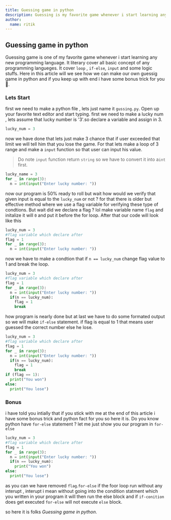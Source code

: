 ```yaml
---
title: Guessing game in python
description: Guessing is my favorite game whenever i start learning any new programming language.
author:
  name: ritik
---
```


## Guessing game in python



Guessing game is one of my favorite game whenever i start learning any new programming language. It literary cover all basic concept of
any programming langueges. It cover `loop` , `if-else`, `input` and some logic stuffs. Here in this article will we see how we can make our own guessig game in python and if you keep up with end i have some bonus trick for you 🤠.

### Lets Start

first we need to make a python file , lets just name it `gussing.py`. Open up your favorite text editor and start typing. first we need to make a lucky num , lets assume that lucky number is '3'.so declare a variable and assign in 3.

```python
lucky_num = 3
```

now we have done that lets just make 3 chance that if user exceeded that limit we will tell him that you lose the game. For that lets make a loop of 3 range and make a `input` function so that user can input his value.

> Do note `input` function return `string` so we have to convert it into a`int` first.

```python
lucky_name = 3
for _ in range(3):
  n = int(input("Enter lucky number: "))
```

now our program is 50% ready to roll but wait how would we verify that given input is equal to the `lucky_num` or not ?
for that there is older but effective method where we use a flag variable for verifying these type of condtions. But wait did we declare a flag ? lol make variable name `flag` and initalize it will `0` and put it before the for loop. After that our code will look like this

```python
lucky_num = 3
#flag variable which declare after
flag = 1
for _ in range(3):
  n = int(input("Enter lucky number: "))

```

now we have to make a condtion that if `n == lucky_num` change flag value to 1 and break the loop.

```python
lucky_num = 3
#flag variable which declare after
flag = 1
for _ in range(3):
  n = int(input("Enter lucky number: "))
  if(n == lucky_num):
    flag = 1
    break
```

how program is nearly done but at last we have to do some formated output so we will make `if-else` statement. if flag is equal to 1 that means user guessed the correct number else he lose.

```python
lucky_num = 3
#flag variable which declare after
flag = 1
for _ in range(3):
  n = int(input("Enter lucky number: "))
  if(n == lucky_num):
    flag = 1
    break
if (flag == 1):
  print("You won")
else:
  print("You lose")
```

### Bonus

i have told you intially that if you stick with me at the end of this article i have some bonus trick and python fact for you so here it is. Do you know python have `for-else` statement ?
let me just show you our program in `for-else`

```python
lucky_num = 3
#flag variable which declare after
flag = 1
for _ in range(3):
  n = int(input("Enter lucky number: "))
  if(n == lucky_num):
    print("You won")
else:
  print("You lose")
```

as you can we have removed `flag`.`for-else` if the foor loop run without any interupt , interupt i mean without going into the condition statment which you written in your program it will then run the else block and if `if-conition` does get executed `for-else` will not execute `else` block.

so here it is folks <i>Guessing game in python</i>.
